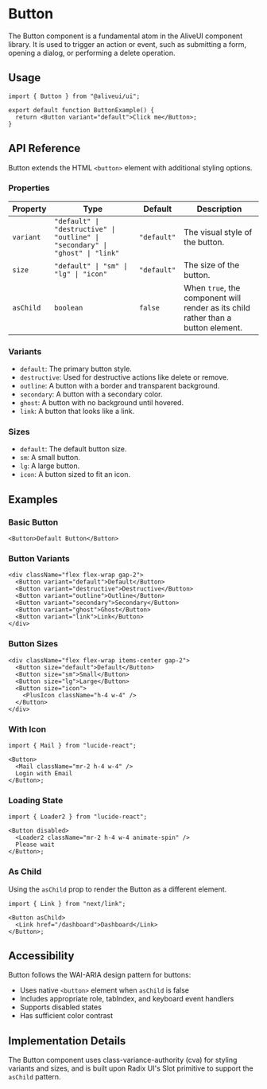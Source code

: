 # Button

The Button component is a fundamental atom in the AliveUI component library. It is used to trigger an action or event, such as submitting a form, opening a dialog, or performing a delete operation.

## Usage

```tsx
import { Button } from "@aliveui/ui";

export default function ButtonExample() {
  return <Button variant="default">Click me</Button>;
}
```

## API Reference

Button extends the HTML `<button>` element with additional styling options.

### Properties

| Property  | Type                                                                          | Default     | Description                                                                       |
| --------- | ----------------------------------------------------------------------------- | ----------- | --------------------------------------------------------------------------------- |
| `variant` | `"default" \| "destructive" \| "outline" \| "secondary" \| "ghost" \| "link"` | `"default"` | The visual style of the button.                                                   |
| `size`    | `"default" \| "sm" \| "lg" \| "icon"`                                         | `"default"` | The size of the button.                                                           |
| `asChild` | `boolean`                                                                     | `false`     | When `true`, the component will render as its child rather than a button element. |

### Variants

- `default`: The primary button style.
- `destructive`: Used for destructive actions like delete or remove.
- `outline`: A button with a border and transparent background.
- `secondary`: A button with a secondary color.
- `ghost`: A button with no background until hovered.
- `link`: A button that looks like a link.

### Sizes

- `default`: The default button size.
- `sm`: A small button.
- `lg`: A large button.
- `icon`: A button sized to fit an icon.

## Examples

### Basic Button

```tsx
<Button>Default Button</Button>
```

### Button Variants

```tsx
<div className="flex flex-wrap gap-2">
  <Button variant="default">Default</Button>
  <Button variant="destructive">Destructive</Button>
  <Button variant="outline">Outline</Button>
  <Button variant="secondary">Secondary</Button>
  <Button variant="ghost">Ghost</Button>
  <Button variant="link">Link</Button>
</div>
```

### Button Sizes

```tsx
<div className="flex flex-wrap items-center gap-2">
  <Button size="default">Default</Button>
  <Button size="sm">Small</Button>
  <Button size="lg">Large</Button>
  <Button size="icon">
    <PlusIcon className="h-4 w-4" />
  </Button>
</div>
```

### With Icon

```tsx
import { Mail } from "lucide-react";

<Button>
  <Mail className="mr-2 h-4 w-4" />
  Login with Email
</Button>;
```

### Loading State

```tsx
import { Loader2 } from "lucide-react";

<Button disabled>
  <Loader2 className="mr-2 h-4 w-4 animate-spin" />
  Please wait
</Button>;
```

### As Child

Using the `asChild` prop to render the Button as a different element.

```tsx
import { Link } from "next/link";

<Button asChild>
  <Link href="/dashboard">Dashboard</Link>
</Button>;
```

## Accessibility

Button follows the WAI-ARIA design pattern for buttons:

- Uses native `<button>` element when `asChild` is false
- Includes appropriate role, tabIndex, and keyboard event handlers
- Supports disabled states
- Has sufficient color contrast

## Implementation Details

The Button component uses class-variance-authority (cva) for styling variants and sizes, and is built upon Radix UI's Slot primitive to support the `asChild` pattern.
